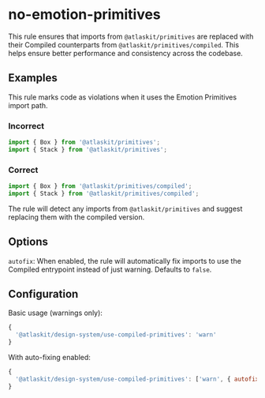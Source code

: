 # no-emotion-primitives

This rule ensures that imports from `@atlaskit/primitives` are replaced with their Compiled
counterparts from `@atlaskit/primitives/compiled`. This helps ensure better performance and
consistency across the codebase.

## Examples

This rule marks code as violations when it uses the Emotion Primitives import path.

### Incorrect

```jsx
import { Box } from '@atlaskit/primitives';
import { Stack } from '@atlaskit/primitives';
```

### Correct

```jsx
import { Box } from '@atlaskit/primitives/compiled';
import { Stack } from '@atlaskit/primitives/compiled';
```

The rule will detect any imports from `@atlaskit/primitives` and suggest replacing them with the
compiled version.

## Options

`autofix`: When enabled, the rule will automatically fix imports to use the Compiled entrypoint
instead of just warning. Defaults to `false`.

## Configuration

Basic usage (warnings only):

```js
{
  '@atlaskit/design-system/use-compiled-primitives': 'warn'
}
```

With auto-fixing enabled:

```js
{
  '@atlaskit/design-system/use-compiled-primitives': ['warn', { autofix: true }]
}
```
